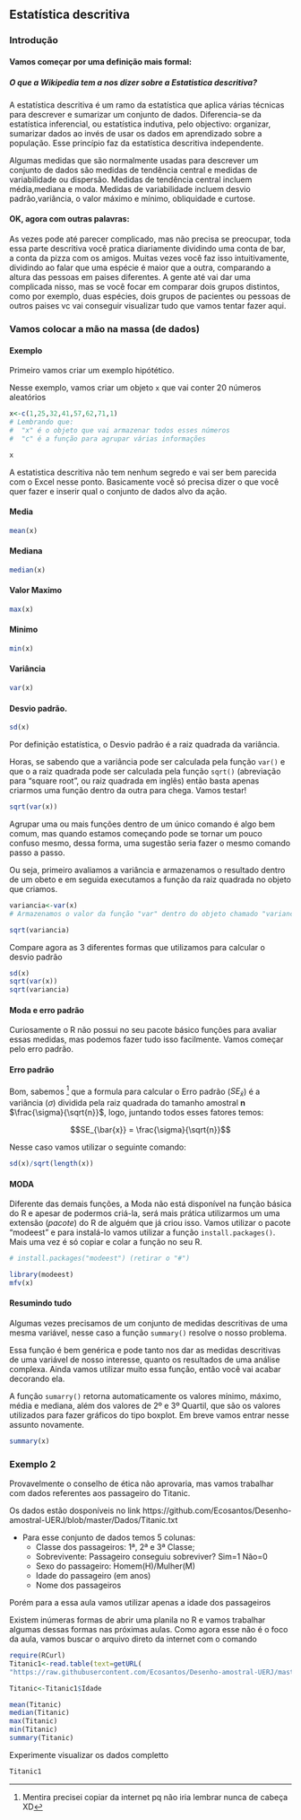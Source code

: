 ## Estatística descritiva

### Introdução

#### Vamos começar por uma definição mais formal:
##### O que a Wikipedia tem a nos dizer sobre a Estatistica descritiva?
A estatística descritiva é um ramo da estatística que aplica várias técnicas para descrever e sumarizar um conjunto de dados. Diferencia-se da estatística inferencial, ou estatística indutiva, pelo objectivo: organizar, sumarizar dados ao invés de usar os dados em aprendizado sobre a população. Esse princípio faz da estatística descritiva independente.

Algumas medidas que são normalmente usadas para descrever um conjunto de dados são medidas de tendência central e medidas de variabilidade ou dispersão. Medidas de tendência central incluem média,mediana e moda. Medidas de variabilidade incluem desvio padrão,variância, o valor máximo e mínimo, obliquidade e curtose.

#### OK, agora com outras palavras:
As vezes pode até parecer complicado, mas não precisa se preocupar, toda essa parte descritiva você pratica diariamente dividindo uma conta de bar, a conta da pizza com os amigos. Muitas vezes você faz isso intuitivamente, dividindo ao falar que uma espécie é maior que a outra, comparando a altura das pessoas em paises diferentes. A gente até vai dar uma complicada nisso, mas se você focar em comparar dois grupos distintos, como por exemplo, duas espécies, dois grupos de pacientes ou pessoas de outros paises vc vai conseguir visualizar tudo que vamos tentar fazer aqui.



### Vamos colocar a mão na massa (de dados)

####  Exemplo

Primeiro vamos criar um exemplo hipótético.

Nesse exemplo, vamos criar um objeto ``x`` que vai conter 20 números aleatórios

```{r}
x<-c(1,25,32,41,57,62,71,1)
# Lembrando que:
#  "x" é o objeto que vai armazenar todos esses números
#  "c" é a função para agrupar várias informações
```
```{r, echo=FALSE}
x
```

A estatistica descritiva não tem nenhum segredo e vai ser bem parecida com o Excel nesse ponto. Basicamente você só precisa dizer o que você quer fazer e inserir qual o conjunto de dados alvo da ação.



#### Media
```{r}
mean(x)
```



#### Mediana
```{r}
median(x)
```

####	Valor Maximo
```{r}
max(x)
```

#### Minimo
```{r}
min(x)
```

#### Variância
```{r}
var(x)
```

#### Desvio padrão.


```{r}
sd(x)
```


Por definição estatística, o Desvio padrão é a raiz quadrada da variância. 


Horas, se sabendo que a variância pode ser calculada pela função ``var()`` e que o a raiz quadrada pode ser calculada pela função ``sqrt()`` (abreviação para "square root", ou raiz quadrada em inglês) então basta apenas criarmos uma função dentro da outra para chega. Vamos testar!

```{r}
sqrt(var(x))
```
Agrupar uma ou mais funções dentro de um único comando é algo bem comum, mas quando estamos começando pode se tornar um pouco confuso mesmo, dessa forma, uma sugestão seria fazer o mesmo comando passo a passo.


Ou seja, primeiro avaliamos a variância e armazenamos o resultado dentro de um obeto e em seguida executamos a função da raiz quadrada no objeto que criamos.

```{r}
variancia<-var(x)
# Armazenamos o valor da função "var" dentro do objeto chamado "variancia"

sqrt(variancia)
```

Compare agora as 3 diferentes formas que utilizamos para calcular o desvio padrão
```{r}
sd(x)
sqrt(var(x))
sqrt(variancia)
```


#### Moda e erro padrão
Curiosamente  o R não possui no seu pacote básico funções para avaliar essas medidas, mas podemos fazer tudo isso facilmente. Vamos começar pelo erro padrão.

#### Erro padrão

Bom, sabemos [^1] que a formula para calcular o Erro padrão ($SE_{\bar{x}}$) é a variância ($\sigma$) dividida pela raiz quadrada do tamanho amostral **n** $\frac{\sigma}{\sqrt{n}}$, logo, juntando todos esses fatores temos:


$$SE_{\bar{x}} = \frac{\sigma}{\sqrt{n}}$$

[^1]: Mentira precisei copiar da internet pq não iria lembrar nunca de cabeça XD


Nesse caso vamos utilizar o seguinte comando:

```{r}
sd(x)/sqrt(length(x))
```
#### MODA
Diferente das demais funções, a Moda não está disponível na função básica do R e apesar de podermos criá-la, será mais prática utilizarmos um uma extensão (*pacote*) do R de alguém que já criou isso. Vamos utilizar o pacote "modeest" e para instalá-lo vamos utilizar a função ``install.packages()``. Mais uma vez é só copiar e colar a função no seu R.  
```{r}
# install.packages("modeest") (retirar o "#")
```

```{r, message=FALSE, warning=FALSE}
library(modeest)
mfv(x)
```



#### Resumindo tudo
Algumas vezes precisamos de um conjunto de medidas descritivas de uma mesma variável, nesse caso a função ``summary()`` resolve o nosso problema. 

Essa função é bem genérica e pode tanto nos dar as medidas descritivas de uma variável de nosso interesse, quanto os resultados de uma análise complexa. Ainda vamos utilizar muito essa função, então você vai acabar decorando ela. 

A função ``sumarry()`` retorna automaticamente os valores mínimo, máximo, média e mediana, além dos valores de 2º e 3º Quartil, que são os valores utilizados para fazer gráficos do tipo boxplot. Em breve vamos entrar nesse assunto novamente.

```{r}
summary(x)
```

### Exemplo 2

Provavelmente o conselho de ética não aprovaria, mas vamos trabalhar com dados referentes aos passageiro do Titanic.

Os dados estão dosponíveis no link
https://github.com/Ecosantos/Desenho-amostral-UERJ/blob/master/Dados/Titanic.txt

* Para esse conjunto de dados temos 5 colunas:
    + Classe dos passageiros: 1ª, 2ª e 3ª Classe;
    + Sobrevivente: Passageiro conseguiu sobreviver? Sim=1 Não=0
    + Sexo do passageiro: Homem(H)/Mulher(M)
    + Idade do passageiro (em anos)
    + Nome dos passageiros


Porém para a essa aula vamos utilizar apenas a idade dos passageiros

Existem inúmeras formas de abrir uma planila no R e vamos trabalhar algumas dessas formas nas próximas aulas. Como agora esse não é o foco da aula, vamos buscar o arquivo direto da internet com o comando


```{r, include=FALSE}
require(RCurl)
Titanic1<-read.table(text=getURL(
"https://raw.githubusercontent.com/Ecosantos/Desenho-amostral-UERJ/master/Dados/Titanic.txt"),header=T)

Titanic<-Titanic1$Idade

```


```{r}
mean(Titanic)
median(Titanic)
max(Titanic)
min(Titanic)
summary(Titanic)
```

Experimente visualizar os dados completto
```{r}
Titanic1
```



